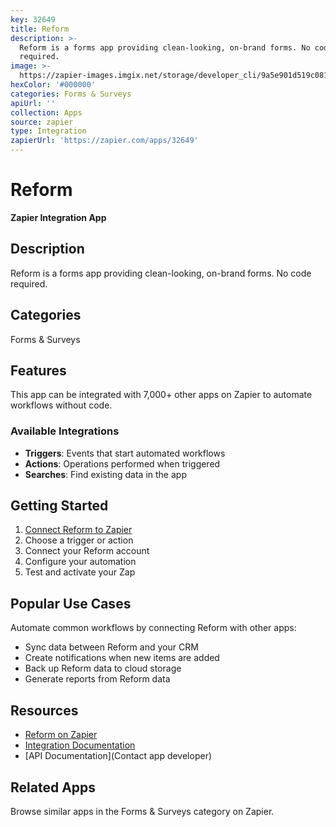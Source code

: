 ```yaml
---
key: 32649
title: Reform
description: >-
  Reform is a forms app providing clean-looking, on-brand forms. No code
  required.
image: >-
  https://zapier-images.imgix.net/storage/developer_cli/9a5e901d519c08197d98f0ae724f4be8.png?auto=format%2Ccompress&ixlib=python-3.0.0&q=50
hexColor: '#000000'
categories: Forms & Surveys
apiUrl: ''
collection: Apps
source: zapier
type: Integration
zapierUrl: 'https://zapier.com/apps/32649'
---
```

# Reform

**Zapier Integration App**

## Description

Reform is a forms app providing clean-looking, on-brand forms. No code required.

## Categories

Forms & Surveys

## Features

This app can be integrated with 7,000+ other apps on Zapier to automate workflows without code.

### Available Integrations

- **Triggers**: Events that start automated workflows
- **Actions**: Operations performed when triggered
- **Searches**: Find existing data in the app

## Getting Started

1. [Connect Reform to Zapier](https://zapier.com/apps/32649)
2. Choose a trigger or action
3. Connect your Reform account
4. Configure your automation
5. Test and activate your Zap

## Popular Use Cases

Automate common workflows by connecting Reform with other apps:

- Sync data between Reform and your CRM
- Create notifications when new items are added
- Back up Reform data to cloud storage
- Generate reports from Reform data

## Resources

- [Reform on Zapier](https://zapier.com/apps/32649)
- [Integration Documentation](https://zapier.com/apps/32649/integrations)
- [API Documentation](Contact app developer)

## Related Apps

Browse similar apps in the Forms & Surveys category on Zapier.

